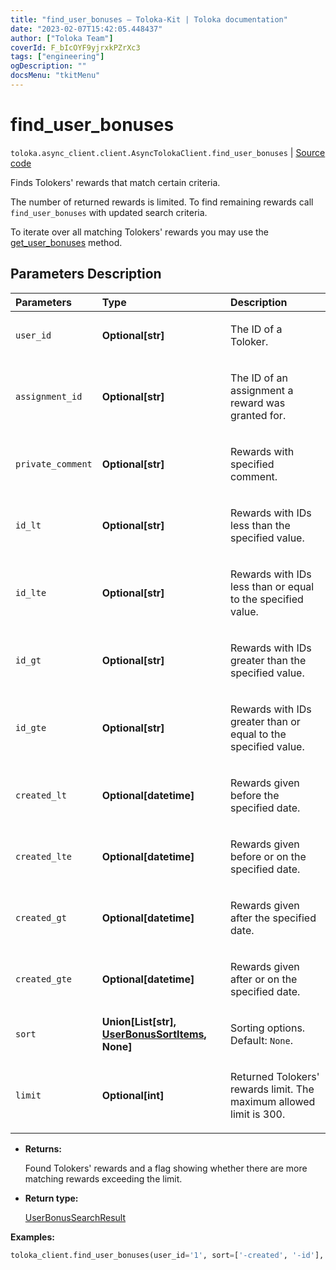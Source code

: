 ```yaml
---
title: "find_user_bonuses — Toloka-Kit | Toloka documentation"
date: "2023-02-07T15:42:05.448437"
author: ["Toloka Team"]
coverId: F_bIcOYF9yjrxkPZrXc3
tags: ["engineering"]
ogDescription: ""
docsMenu: "tkitMenu"
---
```


# find_user_bonuses
`toloka.async_client.client.AsyncTolokaClient.find_user_bonuses` | [Source code](https://github.com/Toloka/toloka-kit/blob/v1.1.3/src/client/__init__.py#L0)

Finds Tolokers' rewards that match certain criteria.

The number of returned rewards is limited. To find remaining rewards call `find_user_bonuses` with updated search criteria.

To iterate over all matching Tolokers' rewards you may use the [get_user_bonuses](/docs-new/toloka-kit/reference/toloka.client.TolokaClient.get_user_bonuses) method.

## Parameters Description

| Parameters | Type | Description |
| :----------| :----| :-----------|
`user_id`|**Optional\[str\]**|<p>The ID of a Toloker.</p>
`assignment_id`|**Optional\[str\]**|<p>The ID of an assignment a reward was granted for.</p>
`private_comment`|**Optional\[str\]**|<p>Rewards with specified comment.</p>
`id_lt`|**Optional\[str\]**|<p>Rewards with IDs less than the specified value.</p>
`id_lte`|**Optional\[str\]**|<p>Rewards with IDs less than or equal to the specified value.</p>
`id_gt`|**Optional\[str\]**|<p>Rewards with IDs greater than the specified value.</p>
`id_gte`|**Optional\[str\]**|<p>Rewards with IDs greater than or equal to the specified value.</p>
`created_lt`|**Optional\[datetime\]**|<p>Rewards given before the specified date.</p>
`created_lte`|**Optional\[datetime\]**|<p>Rewards given before or on the specified date.</p>
`created_gt`|**Optional\[datetime\]**|<p>Rewards given after the specified date.</p>
`created_gte`|**Optional\[datetime\]**|<p>Rewards given after or on the specified date.</p>
`sort`|**Union\[List\[str\], [UserBonusSortItems](/docs-new/toloka-kit/reference/toloka.client.search_requests.UserBonusSortItems), None\]**|<p>Sorting options. Default: `None`.</p>
`limit`|**Optional\[int\]**|<p>Returned Tolokers&#x27; rewards limit. The maximum allowed limit is 300.</p>

* **Returns:**

  Found Tolokers' rewards and a flag showing whether there are more matching rewards exceeding the limit.

* **Return type:**

  [UserBonusSearchResult](/docs-new/toloka-kit/reference/toloka.client.search_results.UserBonusSearchResult)

**Examples:**

```python
toloka_client.find_user_bonuses(user_id='1', sort=['-created', '-id'], limit=3)
```
